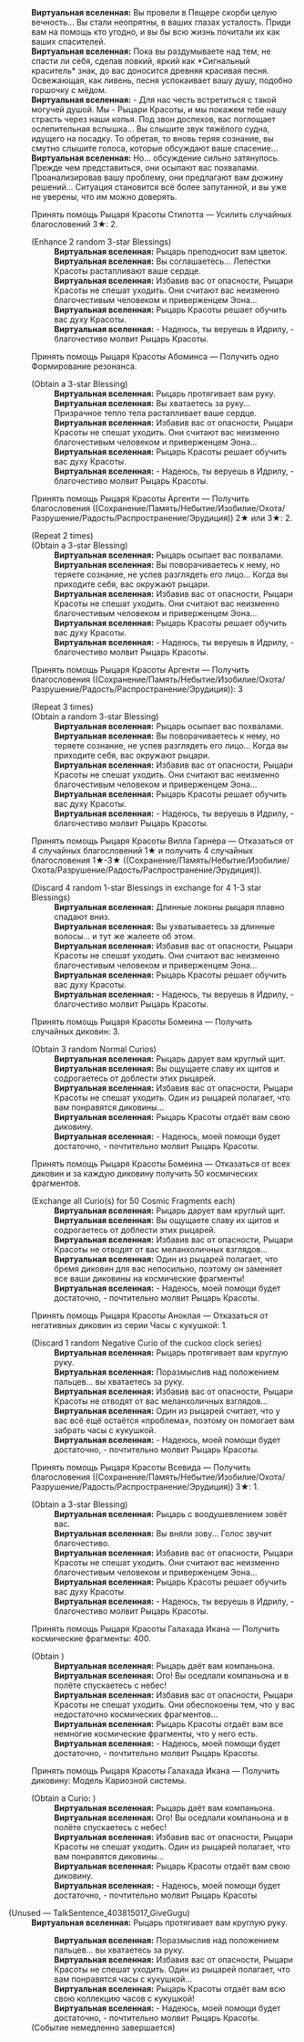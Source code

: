 {{Диалог Начало}}
:'''Виртуальная вселенная:''' Вы провели в Пещере скорби целую вечность... Вы стали неопрятны, в ваших глазах усталость. Приди вам на помощь кто угодно, и вы бы всю жизнь почитали их как ваших спасителей.
:'''Виртуальная вселенная:''' Пока вы раздумываете над тем, не спасти ли себя, сделав ловкий, яркий как *Сигнальный краситель* знак, до вас доносится древняя красивая песня. Освежающая, как ливень, песня успокаивает вашу душу, подобно горшочку с мёдом.
:'''Виртуальная вселенная:''' - Для нас честь встретиться с такой могучей душой. Мы - Рыцари Красоты, и мы покажем тебе нашу страсть через наши копья. Под звон доспехов, вас поглощает ослепительная вспышка... Вы слышите звук тяжёлого судна, идущего на посадку. То обретая, то вновь теряя сознание, вы смутно слышите голоса, которые обсуждают ваше спасение...
:'''Виртуальная вселенная:''' Но... обсуждение сильно затянулось. Прежде чем представиться, они осыпают вас похвалами. Проанализировав вашу проблему, они предлагают вам дюжину решений... Ситуация становится всё более запутанной, и вы уже не уверены, что им можно доверять.
:{{Диалог|Звезда}} Принять помощь Рыцаря Красоты Стилотта &mdash; Усилить случайных благословений 3★: 2.
:;(Enhance 2 random 3-star Blessings)
::'''Виртуальная вселенная:''' Рыцарь преподносит вам цветок.
::'''Виртуальная вселенная:''' Вы соглашаетесь... Лепестки Красоты растапливают ваше сердце.
::'''Виртуальная вселенная:''' Избавив вас от опасности, Рыцари Красоты не спешат уходить. Они считают вас неизменно благочестивым человеком и приверженцем Эона...
::'''Виртуальная вселенная:''' Рыцарь Красоты решает обучить вас духу Красоты.
::'''Виртуальная вселенная:''' - Надеюсь, ты веруешь в Идрилу, - благочестиво молвит Рыцарь Красоты.
:{{Диалог|Звезда}} Принять помощь Рыцаря Красоты Абоминса &mdash; Получить одно Формирование резонанса.
:;(Obtain a 3-star Blessing)
::'''Виртуальная вселенная:''' Рыцарь протягивает вам руку.
::'''Виртуальная вселенная:''' Вы хватаетесь за руку... Призрачное тепло тела растапливает ваше сердце.
::'''Виртуальная вселенная:''' Избавив вас от опасности, Рыцари Красоты не спешат уходить. Они считают вас неизменно благочестивым человеком и приверженцем Эона...
::'''Виртуальная вселенная:''' Рыцарь Красоты решает обучить вас духу Красоты.
::'''Виртуальная вселенная:''' - Надеюсь, ты веруешь в Идрилу, - благочестиво молвит Рыцарь Красоты.
:{{Диалог|Звезда}} Принять помощь Рыцаря Красоты Аргенти &mdash; Получить благословения ((Сохранение/Память/Небытие/Изобилие/Охота/Разрушение/Радость/Распространение/Эрудиция)) 2★ или 3★: 2.
:;(Repeat 2 times)
:;(Obtain a 3-star Blessing)
::'''Виртуальная вселенная:''' Рыцарь осыпает вас похвалами.
::'''Виртуальная вселенная:''' Вы поворачиваетесь к нему, но теряете сознание, не успев разглядеть его лицо... Когда вы приходите себя, вас окружают рыцари.
::'''Виртуальная вселенная:''' Избавив вас от опасности, Рыцари Красоты не спешат уходить. Они считают вас неизменно благочестивым человеком и приверженцем Эона...
::'''Виртуальная вселенная:''' Рыцарь Красоты решает обучить вас духу Красоты.
::'''Виртуальная вселенная:''' - Надеюсь, ты веруешь в Идрилу, - благочестиво молвит Рыцарь Красоты.
:{{Диалог|Звезда}} Принять помощь Рыцаря Красоты Аргенти &mdash; Получить благословения ((Сохранение/Память/Небытие/Изобилие/Охота/Разрушение/Радость/Распространение/Эрудиция)): 3
:;(Repeat 3 times)
:;(Obtain a random 3-star Blessing)
::'''Виртуальная вселенная:''' Рыцарь осыпает вас похвалами.
::'''Виртуальная вселенная:''' Вы поворачиваетесь к нему, но теряете сознание, не успев разглядеть его лицо... Когда вы приходите себя, вас окружают рыцари.
::'''Виртуальная вселенная:''' Избавив вас от опасности, Рыцари Красоты не спешат уходить. Они считают вас неизменно благочестивым человеком и приверженцем Эона...
::'''Виртуальная вселенная:''' Рыцарь Красоты решает обучить вас духу Красоты.
::'''Виртуальная вселенная:''' - Надеюсь, ты веруешь в Идрилу, - благочестиво молвит Рыцарь Красоты.
:{{Диалог|Звезда}} Принять помощь Рыцаря Красоты Вилла Гарнера &mdash; Отказаться от 4 случайных благословений 1★ и получить 4 случайных благословения 1★-3★ ((Сохранение/Память/Небытие/Изобилие/Охота/Разрушение/Радость/Распространение/Эрудиция)).
:;(Discard 4 random 1-star Blessings in exchange for 4 1-3 star Blessings)
::'''Виртуальная вселенная:''' Длинные локоны рыцаря плавно спадают вниз.
::'''Виртуальная вселенная:''' Вы ухватываетесь за длинные волосы... и тут же жалеете об этом.
::'''Виртуальная вселенная:''' Избавив вас от опасности, Рыцари Красоты не спешат уходить. Они считают вас неизменно благочестивым человеком и приверженцем Эона...
::'''Виртуальная вселенная:''' Рыцарь Красоты решает обучить вас духу Красоты.
::'''Виртуальная вселенная:''' - Надеюсь, ты веруешь в Идрилу, - благочестиво молвит Рыцарь Красоты.
:{{Диалог|Звезда}} Принять помощь Рыцаря Красоты Бомеина &mdash; Получить случайных диковин: 3.
:;(Obtain 3 random Normal Curios)
::'''Виртуальная вселенная:''' Рыцарь дарует вам круглый щит.
::'''Виртуальная вселенная:''' Вы ощущаете славу их щитов и содрогаетесь от доблести этих рыцарей.
::'''Виртуальная вселенная:''' Избавив вас от опасности, Рыцари Красоты не спешат уходить. Один из рыцарей полагает, что вам понравятся диковины...
::'''Виртуальная вселенная:''' Рыцарь Красоты отдаёт вам свою диковину.
::'''Виртуальная вселенная:''' - Надеюсь, моей помощи будет достаточно, - почтительно молвит Рыцарь Красоты.
:{{Диалог|Звезда}} Принять помощь Рыцаря Красоты Бомеина &mdash; Отказаться от всех диковин и за каждую диковину получить 50 космических фрагментов.
:;(Exchange all Curio(s) for 50 Cosmic Fragments each)
::'''Виртуальная вселенная:''' Рыцарь дарует вам круглый щит.
::'''Виртуальная вселенная:''' Вы ощущаете славу их щитов и содрогаетесь от доблести этих рыцарей.
::'''Виртуальная вселенная:''' Избавив вас от опасности, Рыцари Красоты не отводят от вас меланхоличных взглядов...
::'''Виртуальная вселенная:''' Один из рыцарей полагает, что бремя диковин для вас непосильно, поэтому он заменяет все ваши диковины на космические фрагменты!
::'''Виртуальная вселенная:''' - Надеюсь, моей помощи будет достаточно, - почтительно молвит Рыцарь Красоты.
:{{Диалог|Звезда}} Принять помощь Рыцаря Красоты Аноклая &mdash; Отказаться от негативных диковин из серии Часы с кукушкой: 1.
:;(Discard 1 random Negative Curio of the cuckoo clock series)
::'''Виртуальная вселенная:''' Рыцарь протягивает вам круглую руку.
::'''Виртуальная вселенная:''' Поразмыслив над положением пальцев... вы хватаетесь за руку.
::'''Виртуальная вселенная:''' Избавив вас от опасности, Рыцари Красоты не отводят от вас меланхоличных взглядов...
::'''Виртуальная вселенная:''' Один из рыцарей считает, что у вас всё ещё остаётся «проблема», поэтому он помогает вам забрать часы с кукушкой.
::'''Виртуальная вселенная:''' - Надеюсь, моей помощи будет достаточно, - почтительно молвит Рыцарь Красоты.
:{{Диалог|Звезда}} Принять помощь Рыцаря Красоты Всевида &mdash; Получить благословения ((Сохранение/Память/Небытие/Изобилие/Охота/Разрушение/Радость/Распространение/Эрудиция)) 3★: 1.
:;(Obtain a 3-star Blessing)
::'''Виртуальная вселенная:''' Рыцарь с воодушевлением зовёт вас.
::'''Виртуальная вселенная:''' Вы вняли зову... Голос звучит благочестиво.
::'''Виртуальная вселенная:''' Избавив вас от опасности, Рыцари Красоты не спешат уходить. Они считают вас неизменно благочестивым человеком и приверженцем Эона...
::'''Виртуальная вселенная:''' Рыцарь Красоты решает обучить вас духу Красоты.
::'''Виртуальная вселенная:''' - Надеюсь, ты веруешь в Идрилу, - благочестиво молвит Рыцарь Красоты.
:{{Диалог|Звезда}} Принять помощь Рыцаря Красоты Галахада Икана &mdash; Получить космические фрагменты: 400.
:;(Obtain {{Предмет|Космические фрагменты|20|x=400}})
::'''Виртуальная вселенная:''' Рыцарь даёт вам компаньона.
::'''Виртуальная вселенная:''' Ого! Вы оседлали компаньона и в полёте спускаетесь с небес!
::'''Виртуальная вселенная:''' Избавив вас от опасности, Рыцари Красоты не спешат уходить. Они обеспокоены тем, что у вас недостаточно космических фрагментов...
::'''Виртуальная вселенная:''' Рыцарь Красоты отдаёт вам все немногие космические фрагменты, что у него есть.
::'''Виртуальная вселенная:''' - Надеюсь, моей помощи будет достаточно, - почтительно молвит Рыцарь Красоты.
:{{Диалог|Звезда}} Принять помощь Рыцаря Красоты Галахада Икана &mdash; Получить диковину: Модель Кариозной системы.
:;(Obtain a Curio&colon; {{Item|Cavity System Model|20|type=Curio}})
::'''Виртуальная вселенная:''' Рыцарь даёт вам компаньона.
::'''Виртуальная вселенная:''' Ого! Вы оседлали компаньона и в полёте спускаетесь с небес!
::'''Виртуальная вселенная:''' Избавив вас от опасности, Рыцари Красоты не спешат уходить. Один из рыцарей полагает, что вам понравятся диковины...
::'''Виртуальная вселенная:''' Рыцарь Красоты отдаёт вам свою диковину.
::'''Виртуальная вселенная:''' - Надеюсь, моей помощи будет достаточно, - почтительно молвит Рыцарь Красоты

;(Unused &mdash; TalkSentence_403815017_GiveGugu)
:'''Виртуальная вселенная:''' Рыцарь протягивает вам круглую руку.
::'''Виртуальная вселенная:''' Поразмыслив над положением пальцев... вы хватаетесь за руку.
::'''Виртуальная вселенная:''' Избавив вас от опасности, Рыцари Красоты не спешат уходить. Один из рыцарей полагает, что вам понравятся часы с кукушкой...
::'''Виртуальная вселенная:''' Рыцарь Красоты отдаёт вам всю свою коллекцию часов с кукушкой!
::'''Виртуальная вселенная:''' - Надеюсь, моей помощи будет достаточно, - почтительно молвит Рыцарь Красоты.
:;(Событие немедленно завершается)
{{Диалог Конец}}
